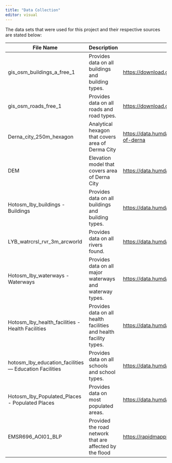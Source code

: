 ```yaml
---
title: "Data Collection"
editor: visual
---
```


The data sets that were used for this project and their respective sources are stated below:

| File Name                                                | Description                                                       | Source                                                                     |
|----------------------------------------------------------|-------------------------------------------------------------------|----------------------------------------------------------------------------|
| gis_osm_buildings_a\_free_1                              | Provides data on all buildings and building types.                | <https://download.geofabrik.de/africa/libya-latest-free.shp.zip>           |
| gis_osm_roads_free_1                                     | Provides data on all roads and road types.                        | <https://download.geofabrik.de/africa/libya-latest-free.shp.zip>           |
| Derna_city_250m_hexagon                                  | Analytical hexagon that covers area of Derma City                 | <https://data.humdata.org/dataset/250m-hexagonal-gird-over-city-of-derna>  |
| DEM                                                      | Elevation model that covers area of Derna City                    | <https://data.humdata.org/dataset/libya-elevation-model>                   |
| Hotosm_lby_buildings - Buildings                         | Provides data on all buildings and building types.                | <https://data.humdata.org/dataset/hotosm_lby_buildings>                    |
| LYB_watrcrsl_rvr_3m_arcworld                             | Provides data on all rivers found.                                | <https://data.humdata.org/dataset/river-network-libya-cods>                |
| Hotosm_lby_waterways - Waterways                         | Provides data on all major waterways and waterway types.          | <https://data.humdata.org/dataset/hotosm_lby_waterways>                    |
| Hotosm_lby_health_facilities - Health Facilities         | Provides data on all health facilities and health facility types. | <https://data.humdata.org/dataset/hotosm_lby_health_facilities>            |
| hotosm_lby_education_facilities --- Education Facilities | Provides data on all schools and school types.                    | <https://data.humdata.org/dataset/hotosm_lby_education_facilities>         |
| Hotosm_lby_Populated_Places - Populated Places           | Provides data on most populated areas.                            | <https://data.humdata.org/dataset/hotosm_lby_populated_places>             |
| EMSR696_AOI01_BLP                                        | Provided the road network that are affected by the flood          | <https://rapidmapping.emergency.copernicus.eu/EMSR696/download>            |
